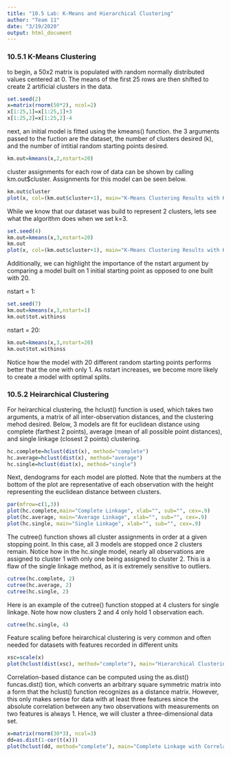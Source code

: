 ```yaml
---
title: "10.5 Lab: K-Means and Hierarchical Clustering"
author: "Team 11"
date: "3/19/2020"
output: html_document
---
```

### 10.5.1 K-Means Clustering

to begin, a 50x2 matrix is populated with random normally distributed values centered at 0. The means of the first 25 rows are then shifted to create 2 artificial clusters in the data.

```r
set.seed(2)
x=matrix(rnorm(50*2), ncol=2)
x[1:25,1]=x[1:25,1]+3
x[1:25,2]=x[1:25,2]-4
```

next, an initial model is fitted using the kmeans() function. the 3 arguments passed to the fuction are the dataset, the number of clusters desired (k), and the number of intitial random starting points desired.
 
```r
km.out=kmeans(x,2,nstart=20)
```

cluster assignments for each row of data can be shown by calling km.out$cluster. Assignments for this model can be seen below.

```r
km.out$cluster
plot(x, col=(km.out$cluster+1), main="K-Means Clustering Results with K=2", xlab="", ylab="", pch=20, cex=2)
```

While we know that our dataset was build to represent 2 clusters, lets see what the algorithm does when we set k=3.
```r
set.seed(4)
km.out=kmeans(x,3,nstart=20)
km.out
plot(x, col=(km.out$cluster+1), main="K-Means Clustering Results with K=3", xlab="", ylab="", pch=20, cex=2)
```

Additionally, we can highlight the importance of the nstart argument by comparing a model built on 1 initial starting point as opposed to one built with 20.

nstart = 1:
```r
set.seed(7)
km.out=kmeans(x,3,nstart=1)
km.out$tot.withinss
```

nstart = 20:
```r
km.out=kmeans(x,3,nstart=20)
km.out$tot.withinss
```
Notice how the model with 20 different random starting points performs better that the one with only 1. As nstart increases, we become more likely to create a model with optimal splits.

### 10.5.2 Heirarchical Clustering

For heirarchical clustering, the hclust() function is used, which takes two arguments, a matrix of all inter-observation distances, and the clustering mehod desired. Below, 3 models are fit for euclidean distance using complete (farthest 2 points), average (mean of all possible point distances), and single linkage (closest 2 points) clustering.
```r
hc.complete=hclust(dist(x), method="complete")
hc.average=hclust(dist(x), method="average")
hc.single=hclust(dist(x), method="single")
```
Next, dendograms for each model are plotted. Note that the numbers at the bottom of the plot are representative of each observation with the height representing the euclidean distance between clusters.
```r
par(mfrow=c(1,3))
plot(hc.complete,main="Complete Linkage", xlab="", sub="", cex=.9)
plot(hc.average, main="Average Linkage", xlab="", sub="", cex=.9)
plot(hc.single, main="Single Linkage", xlab="", sub="", cex=.9)
```

The cutree() function shows all cluster assignments in order at a given stopping point. In this case, all 3 models are stopped once 2 clusters remain. Notice how in the hc.single model, nearly all observations are assigned to cluster 1 with only one being assigned to cluster 2. This is a flaw of the single linkage method, as it is extremely sensitive to outliers.
```r
cutree(hc.complete, 2)
cutree(hc.average, 2)
cutree(hc.single, 2)
```

Here is an example of the cutree() function stopped at 4 clusters for single linkage. Note how now clusters 2 and 4 only hold 1 observation each.
```r
cutree(hc.single, 4)
```

Feature scaling before heirarchical clustering is very common and often needed for datasets with features recorded in different units
```r
xsc=scale(x)
plot(hclust(dist(xsc), method="complete"), main="Hierarchical Clustering with Scaled Features")
```
Correlation-based distance can be computed using the as.dist() funcas.dist() tion, which converts an arbitrary square symmetric matrix into a form that the hclust() function recognizes as a distance matrix. However, this only makes sense for data with at least three features since the absolute correlation between any two observations with measurements on two features is always 1. Hence, we will cluster a three-dimensional data set.

```r
x=matrix(rnorm(30*3), ncol=3)
dd=as.dist(1-cor(t(x)))
plot(hclust(dd, method="complete"), main="Complete Linkage with Correlation-Based Distance", xlab="", sub="")
```
